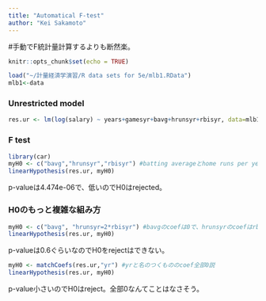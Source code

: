 ```yaml
---
title: "Automatical F-test"
author: "Kei Sakamoto"
---
```

#手動でF統計量計算するよりも断然楽。

```r
knitr::opts_chunk$set(echo = TRUE)
```

```r
load("~/計量経済学演習/R data sets for 5e/mlb1.RData")
mlb1<-data
```

### Unrestricted model
```r
res.ur <- lm(log(salary) ~ years+gamesyr+bavg+hrunsyr+rbisyr, data=mlb1)
```

### F test
```r
library(car)
myH0 <- c("bavg","hrunsyr","rbisyr") #batting averageとhome runs per yearとruns batted in per yearのcoefが同時に0説
linearHypothesis(res.ur, myH0)
```
p-valueは4.474e-06で、低いのでH0はrejected。

### H0のもっと複雑な組み方
```r
myH0 <- c("bavg", "hrunsyr=2*rbisyr") #bavgのcoefは0で、hrunsyrのcoefはrbisyrのcoefの2倍と同じ説
linearHypothesis(res.ur, myH0)
```
p-valueは0.6ぐらいなのでH0をrejectはできない。


```r
myH0 <- matchCoefs(res.ur,"yr") #yrと名のつくもののcoef全部0説
linearHypothesis(res.ur, myH0)
```
p-value小さいのでH0はreject。全部0なんてことはなさそう。
